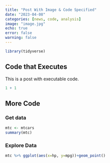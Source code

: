 ```yaml
---
title: "Post With Image & Code Specified"
date: "2023-04-08"
categories: [news, code, analysis]
image: "image.jpg"
echo: true
error: false
warning: false
---
```


```r
library(tidyverse)
```

## Code that Executes

This is a post with executable code.

```r
1 + 1
```

## More Code

### Get data

```r
mtc <- mtcars
summary(mtc)
```

### Explore Data

```r
mtc %>% ggplot(aes(x=hp, y=mpg))+geom_point()
```
